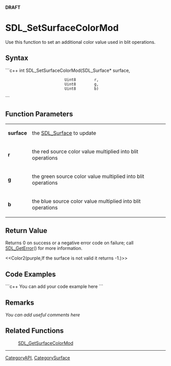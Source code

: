 <!-- pragma section-numbers off -->
<!-- pragma disable-camelcase -->
'''DRAFT'''

= SDL_SetSurfaceColorMod =
Use this function to set an additional color value used in blit operations.


== Syntax ==
```c++
int SDL_SetSurfaceColorMod(SDL_Surface* surface,
                           Uint8        r,
                           Uint8        g,
                           Uint8        b)
```

== Function Parameters ==
{|
|'''surface'''
|the [[SDL_Surface]] to update
|-
|'''r'''
|the red source color value multiplied into blit operations
|-
|'''g'''
|the green source color value multiplied into blit operations
|-
|'''b'''
|the blue source color value multiplied into blit operations
|}

== Return Value ==
Returns 0 on success or a negative error code on failure; call [[SDL_GetError]]() for more information.

<<Color2(purple,If the surface is not valid it returns -1.)>>

== Code Examples ==
```c++
You can add your code example here
```

== Remarks ==
''You can add useful comments here''

== Related Functions ==
:[[SDL_GetSurfaceColorMod]]

----
[[CategoryAPI]], [[CategorySurface]]
